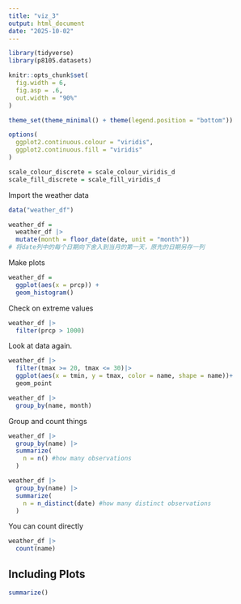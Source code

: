 ```yaml
---
title: "viz_3"
output: html_document
date: "2025-10-02"
---
```


```r
library(tidyverse)
library(p8105.datasets)

knitr::opts_chunk$set(
  fig.width = 6,
  fig.asp = .6,
  out.width = "90%"
)

theme_set(theme_minimal() + theme(legend.position = "bottom"))

options(
  ggplot2.continuous.colour = "viridis",
  ggplot2.continuous.fill = "viridis"
)

scale_colour_discrete = scale_colour_viridis_d
scale_fill_discrete = scale_fill_viridis_d

```

Import the weather data

```r
data("weather_df")

weather_df =
  weather_df |>
  mutate(month = floor_date(date, unit = "month")) 
# 将date列中的每个日期向下舍入到当月的第一天，原先的日期另存一列

```

Make plots

```r

weather_df =
  ggplot(aes(x = prcp)) +
  geom_histogram()


```

Check on extreme values

```r
weather_df |>
  filter(prcp > 1000)

```


Look at data again.

```r
weather_df |>
  filter(tmax >= 20, tmax <= 30)|>
  ggplot(aes(x = tmin, y = tmax, color = name, shape = name))+
  geom_point

```


```r
weather_df |>
  group_by(name, month)

```

Group and count things

```r
weather_df |>
  group_by(name) |>
  summarize(
    n = n() #how many observations
  )

```


```r
weather_df |>
  group_by(name) |>
  summarize(
    n = n_distinct(date) #how many distinct observations
  )

```

You can count directly

```r
weather_df |>
  count(name)

```




## Including Plots

```r

summarize()



```

